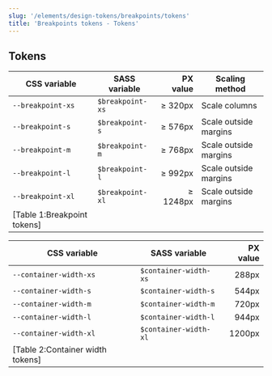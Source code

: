 ```yaml
---
slug: '/elements/design-tokens/breakpoints/tokens'
title: 'Breakpoints tokens - Tokens'
---
```




## Tokens

| CSS variable      | SASS variable    | PX value | Scaling method        |
| ----------------- | ---------------- | -------: | --------------------- |
| `--breakpoint-xs` | `$breakpoint-xs` | ≥ 320px  | Scale columns         |
| `--breakpoint-s`  | `$breakpoint-s`  | ≥ 576px  | Scale outside margins |
| `--breakpoint-m`  | `$breakpoint-m`  | ≥ 768px  | Scale outside margins |
| `--breakpoint-l`  | `$breakpoint-l`  | ≥ 992px  | Scale outside margins |
| `--breakpoint-xl` | `$breakpoint-xl` | ≥ 1248px | Scale outside margins |
[Table 1:Breakpoint tokens]|

| CSS variable           | SASS variable         | PX value |
| ---------------------- | --------------------- | -------: |
| `--container-width-xs` | `$container-width-xs` | 288px    |
| `--container-width-s`  | `$container-width-s`  | 544px    |
| `--container-width-m`  | `$container-width-m`  | 720px    |
| `--container-width-l`  | `$container-width-l`  | 944px    |
| `--container-width-xl` | `$container-width-xl` | 1200px   |
[Table 2:Container width tokens]|
